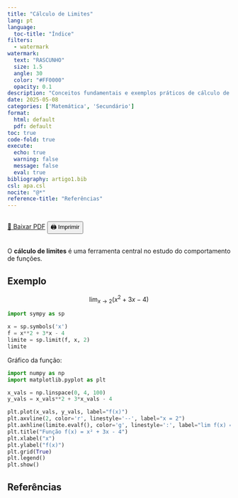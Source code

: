 ```yaml
---
title: "Cálculo de Limites"
lang: pt
language:
  toc-title: "Índice"
filters:
  - watermark
watermark:
  text: "RASCUNHO"
  size: 1.5
  angle: 30
  color: "#FF0000"
  opacity: 0.1
description: "Conceitos fundamentais e exemplos práticos de cálculo de limites de funções."
date: 2025-05-08
categories: ['Matemática', 'Secundário']
format:
  html: default
  pdf: default
toc: true
code-fold: true
execute:
  echo: true
  warning: false
  message: false
  eval: true
bibliography: artigo1.bib
csl: apa.csl
nocite: "@*"
reference-title: "Referências"
---
```


::: {.content-visible when-format="html"}
<div style="display: flex; gap: 1rem; margin-bottom: 1rem;">
  <a href="./index.pdf" target="_blank" class="btn btn-primary">📄 Baixar PDF</a>
  <button onclick="window.print()" class="btn btn-outline-secondary">🖨️ Imprimir</button>
</div>
:::


O **cálculo de limites** é uma ferramenta central no estudo do comportamento de funções.

## Exemplo

$$
\lim_{x \to 2} (x^2 + 3x - 4)
$$

```python
import sympy as sp

x = sp.symbols('x')
f = x**2 + 3*x - 4
limite = sp.limit(f, x, 2)
limite
```

Gráfico da função:

```python
import numpy as np
import matplotlib.pyplot as plt

x_vals = np.linspace(0, 4, 100)
y_vals = x_vals**2 + 3*x_vals - 4

plt.plot(x_vals, y_vals, label="f(x)")
plt.axvline(2, color='r', linestyle='--', label="x = 2")
plt.axhline(limite.evalf(), color='g', linestyle=':', label="lim f(x) = " + str(limite))
plt.title("Função f(x) = x² + 3x - 4")
plt.xlabel("x")
plt.ylabel("f(x)")
plt.grid(True)
plt.legend()
plt.show()
```



## Referências

